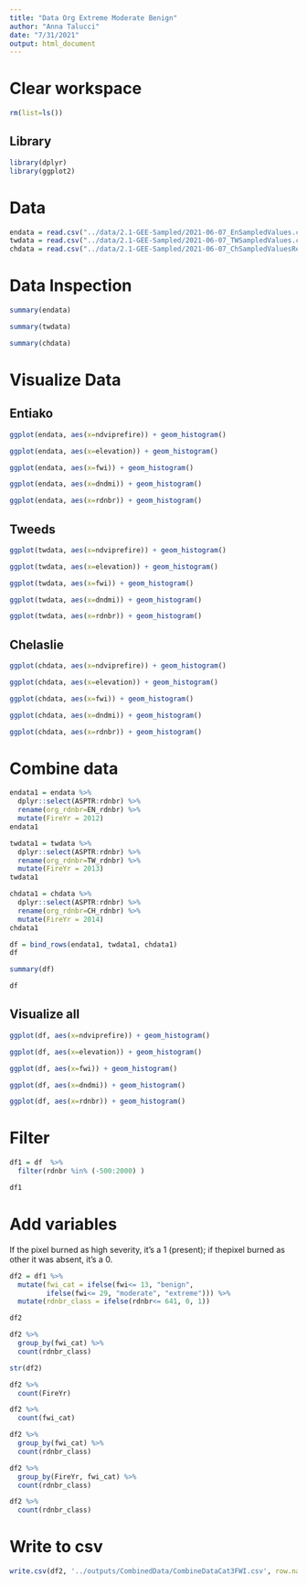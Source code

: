 ```yaml
---
title: "Data Org Extreme Moderate Benign"
author: "Anna Talucci"
date: "7/31/2021"
output: html_document
---
```



# Clear workspace

```r
rm(list=ls()) 
```


## Library
```r
library(dplyr)
library(ggplot2)
```



# Data
```r
endata = read.csv("../data/2.1-GEE-Sampled/2021-06-07_EnSampledValues.csv", header=TRUE, sep = ",", strip.white = TRUE)
twdata = read.csv("../data/2.1-GEE-Sampled/2021-06-07_TWSampledValues.csv", header=TRUE, sep = ",", strip.white = TRUE)
chdata = read.csv("../data/2.1-GEE-Sampled/2021-06-07_ChSampledValuesRemoveOverlap.csv", header=TRUE, sep = ",", strip.white = TRUE)
```


# Data Inspection
```r
summary(endata)
```

```r
summary(twdata)
```
```r
summary(chdata)
```

#  Visualize Data

## Entiako
```r
ggplot(endata, aes(x=ndviprefire)) + geom_histogram() 
```


```r
ggplot(endata, aes(x=elevation)) + geom_histogram() 
```



```r
ggplot(endata, aes(x=fwi)) + geom_histogram() 
```


```r
ggplot(endata, aes(x=dndmi)) + geom_histogram() 
```



```r
ggplot(endata, aes(x=rdnbr)) + geom_histogram() 
```

## Tweeds
```r
ggplot(twdata, aes(x=ndviprefire)) + geom_histogram() 
```


```r
ggplot(twdata, aes(x=elevation)) + geom_histogram() 
```



```r
ggplot(twdata, aes(x=fwi)) + geom_histogram() 
```


```r
ggplot(twdata, aes(x=dndmi)) + geom_histogram() 
```



```r
ggplot(twdata, aes(x=rdnbr)) + geom_histogram() 
```


## Chelaslie
```r
ggplot(chdata, aes(x=ndviprefire)) + geom_histogram() 
```


```r
ggplot(chdata, aes(x=elevation)) + geom_histogram() 
```



```r
ggplot(chdata, aes(x=fwi)) + geom_histogram() 
```


```r
ggplot(chdata, aes(x=dndmi)) + geom_histogram() 
```



```r
ggplot(chdata, aes(x=rdnbr)) + geom_histogram() 
```

# Combine data

```r

endata1 = endata %>% 
  dplyr::select(ASPTR:rdnbr) %>%
  rename(org_rdnbr=EN_rdnbr) %>%
  mutate(FireYr = 2012)
endata1
```

```r

twdata1 = twdata %>% 
  dplyr::select(ASPTR:rdnbr) %>%
  rename(org_rdnbr=TW_rdnbr) %>%
  mutate(FireYr = 2013)
twdata1
```


```r

chdata1 = chdata %>% 
  dplyr::select(ASPTR:rdnbr) %>%
  rename(org_rdnbr=CH_rdnbr) %>%
  mutate(FireYr = 2014)
chdata1
```


```r
df = bind_rows(endata1, twdata1, chdata1)
df
```


```r
summary(df)
```

```r
df
```

## Visualize all

```r
ggplot(df, aes(x=ndviprefire)) + geom_histogram() 
```


```r
ggplot(df, aes(x=elevation)) + geom_histogram() 
```



```r
ggplot(df, aes(x=fwi)) + geom_histogram() 
```


```r
ggplot(df, aes(x=dndmi)) + geom_histogram() 
```



```r
ggplot(df, aes(x=rdnbr)) + geom_histogram() 
```


# Filter

```r
df1 = df  %>% 
  filter(rdnbr %in% (-500:2000) )

df1
```



# Add variables

If the pixel burned as high severity, it’s a 1 (present); if thepixel burned as other it was absent, it’s a 0.

```r
df2 = df1 %>%
  mutate(fwi_cat = ifelse(fwi<= 13, "benign",
         ifelse(fwi<= 29, "moderate", "extreme"))) %>%
  mutate(rdnbr_class = ifelse(rdnbr<= 641, 0, 1))

df2

```




```r

df2 %>% 
  group_by(fwi_cat) %>%
  count(rdnbr_class) 

```

```r
str(df2)
```

```r
df2 %>% 
  count(FireYr)
```

```r
df2 %>% 
  count(fwi_cat)
```

```r
df2 %>% 
  group_by(fwi_cat) %>%
  count(rdnbr_class)
```

```r
df2 %>% 
  group_by(FireYr, fwi_cat) %>%
  count(rdnbr_class)
```

```r
df2 %>% 
  count(rdnbr_class)
```

# Write to csv
```r
write.csv(df2, '../outputs/CombinedData/CombineDataCat3FWI.csv', row.names = FALSE)
```